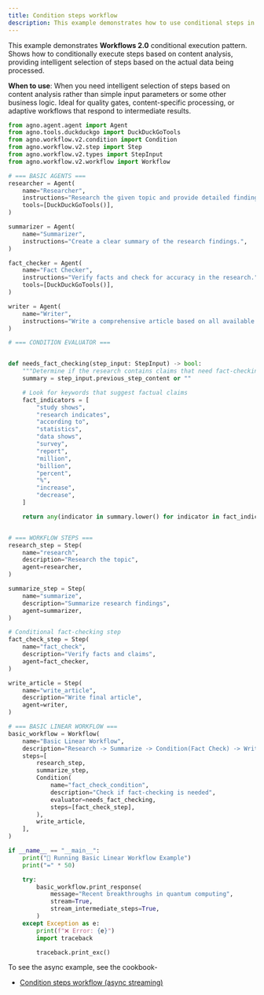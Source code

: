```yaml
---
title: Condition steps workflow
description: This example demonstrates how to use conditional steps in a workflow.
---
```


This example demonstrates **Workflows 2.0** conditional execution pattern. Shows how to conditionally execute steps based on content analysis,
providing intelligent selection of steps based on the actual data being processed.

**When to use**: When you need intelligent selection of steps based on content analysis rather than
simple input parameters or some other business logic. Ideal for quality gates, content-specific processing, or 
adaptive workflows that respond to intermediate results.

```python condition_steps_workflow_stream.py
from agno.agent.agent import Agent
from agno.tools.duckduckgo import DuckDuckGoTools
from agno.workflow.v2.condition import Condition
from agno.workflow.v2.step import Step
from agno.workflow.v2.types import StepInput
from agno.workflow.v2.workflow import Workflow

# === BASIC AGENTS ===
researcher = Agent(
    name="Researcher",
    instructions="Research the given topic and provide detailed findings.",
    tools=[DuckDuckGoTools()],
)

summarizer = Agent(
    name="Summarizer",
    instructions="Create a clear summary of the research findings.",
)

fact_checker = Agent(
    name="Fact Checker",
    instructions="Verify facts and check for accuracy in the research.",
    tools=[DuckDuckGoTools()],
)

writer = Agent(
    name="Writer",
    instructions="Write a comprehensive article based on all available research and verification.",
)

# === CONDITION EVALUATOR ===


def needs_fact_checking(step_input: StepInput) -> bool:
    """Determine if the research contains claims that need fact-checking"""
    summary = step_input.previous_step_content or ""

    # Look for keywords that suggest factual claims
    fact_indicators = [
        "study shows",
        "research indicates",
        "according to",
        "statistics",
        "data shows",
        "survey",
        "report",
        "million",
        "billion",
        "percent",
        "%",
        "increase",
        "decrease",
    ]

    return any(indicator in summary.lower() for indicator in fact_indicators)


# === WORKFLOW STEPS ===
research_step = Step(
    name="research",
    description="Research the topic",
    agent=researcher,
)

summarize_step = Step(
    name="summarize",
    description="Summarize research findings",
    agent=summarizer,
)

# Conditional fact-checking step
fact_check_step = Step(
    name="fact_check",
    description="Verify facts and claims",
    agent=fact_checker,
)

write_article = Step(
    name="write_article",
    description="Write final article",
    agent=writer,
)

# === BASIC LINEAR WORKFLOW ===
basic_workflow = Workflow(
    name="Basic Linear Workflow",
    description="Research -> Summarize -> Condition(Fact Check) -> Write Article",
    steps=[
        research_step,
        summarize_step,
        Condition(
            name="fact_check_condition",
            description="Check if fact-checking is needed",
            evaluator=needs_fact_checking,
            steps=[fact_check_step],
        ),
        write_article,
    ],
)

if __name__ == "__main__":
    print("🚀 Running Basic Linear Workflow Example")
    print("=" * 50)

    try:
        basic_workflow.print_response(
            message="Recent breakthroughs in quantum computing",
            stream=True,
            stream_intermediate_steps=True,
        )
    except Exception as e:
        print(f"❌ Error: {e}")
        import traceback

        traceback.print_exc()
```

To see the async example, see the cookbook-
- [Condition steps workflow (async streaming)](https://github.com/agno-agi/agno/tree/main/cookbook/workflows_2/async/02_conditional_execution/condition_steps_workflow_stream.py)